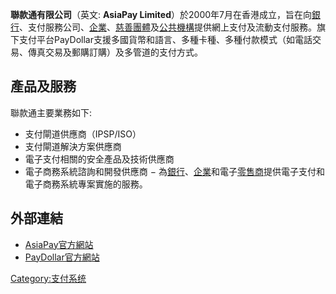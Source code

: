{{Multiple issues|
{{advert|time=2016-08-11T03:32:04+00:00}}
{{Unreferenced |time=2010-08-31T06:11:54+00:00 }}
{{Update|time=2021-01-28T02:38:12+00:00}}
{{COI|time=2021-01-28T02:38:12+00:00}}
}}

{{infobox company
 | name             =  联款通
 | logo             = Asia pay logo.png
 | type             = [[私人公司|私人公司]]
 | foundation       = [[香港|香港]]（2000年）
 | location         = [[北角|北角]]
 | area_served           = [[電子商務|電子商務]]
 | services         = [[電子錢包|電子錢包]]
 | homepage         = [http://www.asiapay.com/ www.asiapay.com]
}}

'''聯款通有限公司'''（英文: '''AsiaPay Limited'''）於2000年7月在香港成立，旨在向[[銀行|銀行]]、支付服務公司、[[企業|企業]]、[[慈善團體|慈善團體]]及[[公共機構|公共機構]]提供網上支付及流動支付服務。旗下支付平台PayDollar支援多國貨幣和語言、多種卡種、多種付款模式（如電話交易、傳真交易及郵購訂購）及多管道的支付方式。

== 產品及服務 ==
聯款通主要業務如下:
* 支付閘道供應商（IPSP/ISO）
* 支付閘道解決方案供應商
* 電子支付相關的安全產品及技術供應商
* 電子商務系統諮詢和開發供應商 − 為[[銀行|銀行]]、[[企業|企業]]和電子[[零售商|零售商]]提供電子支付和電子商務系統專案實施的服務。

== 外部連結 ==
*[http://www.asiapay.com AsiaPay官方網站] {{Wayback|url=http://www.asiapay.com/ |date=20210413025552 }}
*[http://www.paydollar.com PayDollar官方網站] {{Wayback|url=http://www.paydollar.com/ |date=20210507100739 }}

{{金融小作品}}
[[Category:支付系统|Category:支付系统]]
